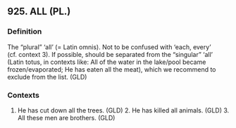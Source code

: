 ## 925. ALL (PL.)
### Definition
The “plural” ‘all’ (= Latin omnis). Not to be confused with ‘each, every’ (cf. context 3). If possible, should be separated from the “singular” ‘all’ (Latin totus, in contexts like: All of the water in the lake/pool became frozen/evaporated; He has eaten all the meat), which we recommend to exclude from the list. (GLD)

### Contexts
1. He has cut down all the trees. (GLD) 2. He has killed all animals. (GLD) 3. All these men are brothers. (GLD)

